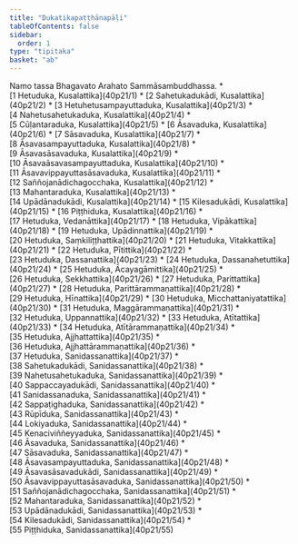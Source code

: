 ```yaml
---
title: "Dukatikapaṭṭhānapāḷi"
tableOfContents: false
sidebar:
  order: 1
type: "tipitaka"
basket: "ab"
---
```


<Paragraph number="1" type="center">
Namo tassa Bhagavato Arahato Sammāsambuddhassa.

</Paragraph>

<TableOfContents>
* [1 Hetuduka, Kusalattika](40p21/1)
* [2 Sahetukadukādi, Kusalattika](40p21/2)
* [3 Hetuhetusampayuttaduka, Kusalattika](40p21/3)
* [4 Nahetusahetukaduka, Kusalattika](40p21/4)
* [5 Cūḷantaraduka, Kusalattika](40p21/5)
* [6 Āsavaduka, Kusalattika](40p21/6)
* [7 Sāsavaduka, Kusalattika](40p21/7)
* [8 Āsavasampayuttaduka, Kusalattika](40p21/8)
* [9 Āsavasāsavaduka, Kusalattika](40p21/9)
* [10 Āsavaāsavasampayuttaduka, Kusalattika](40p21/10)
* [11 Āsavavippayuttasāsavaduka, Kusalattika](40p21/11)
* [12 Saññojanādichagocchaka, Kusalattika](40p21/12)
* [13 Mahantaraduka, Kusalattika](40p21/13)
* [14 Upādānadukādi, Kusalattika](40p21/14)
* [15 Kilesadukādi, Kusalattika](40p21/15)
* [16 Piṭṭhiduka, Kusalattika](40p21/16)
* [17 Hetuduka, Vedanāttika](40p21/17)
* [18 Hetuduka, Vipākattika](40p21/18)
* [19 Hetuduka, Upādinnattika](40p21/19)
* [20 Hetuduka, Saṃkiliṭṭhattika](40p21/20)
* [21 Hetuduka, Vitakkattika](40p21/21)
* [22 Hetuduka, Pītittika](40p21/22)
* [23 Hetuduka, Dassanattika](40p21/23)
* [24 Hetuduka, Dassanahetuttika](40p21/24)
* [25 Hetuduka, Ācayagāmittika](40p21/25)
* [26 Hetuduka, Sekkhattika](40p21/26)
* [27 Hetuduka, Parittattika](40p21/27)
* [28 Hetuduka, Parittārammaṇattika](40p21/28)
* [29 Hetuduka, Hīnattika](40p21/29)
* [30 Hetuduka, Micchattaniyatattika](40p21/30)
* [31 Hetuduka, Maggārammaṇattika](40p21/31)
* [32 Hetuduka, Uppannattika](40p21/32)
* [33 Hetuduka, Atītattika](40p21/33)
* [34 Hetuduka, Atītārammaṇattika](40p21/34)
* [35 Hetuduka, Ajjhattattika](40p21/35)
* [36 Hetuduka, Ajjhattārammaṇattika](40p21/36)
* [37 Hetuduka, Sanidassanattika](40p21/37)
* [38 Sahetukadukādi, Sanidassanattika](40p21/38)
* [39 Nahetusahetukaduka, Sanidassanattika](40p21/39)
* [40 Sappaccayadukādi, Sanidassanattika](40p21/40)
* [41 Sanidassanaduka, Sanidassanattika](40p21/41)
* [42 Sappaṭighaduka, Sanidassanattika](40p21/42)
* [43 Rūpīduka, Sanidassanattika](40p21/43)
* [44 Lokiyaduka, Sanidassanattika](40p21/44)
* [45 Kenaciviññeyyaduka, Sanidassanattika](40p21/45)
* [46 Āsavaduka, Sanidassanattika](40p21/46)
* [47 Sāsavaduka, Sanidassanattika](40p21/47)
* [48 Āsavasampayuttaduka, Sanidassanattika](40p21/48)
* [49 Āsavasāsavadukādi, Sanidassanattika](40p21/49)
* [50 Āsavavippayuttasāsavaduka, Sanidassanattika](40p21/50)
* [51 Saññojanādichagocchaka, Sanidassanattika](40p21/51)
* [52 Mahantaraduka, Sanidassanattika](40p21/52)
* [53 Upādānadukādi, Sanidassanattika](40p21/53)
* [54 Kilesadukādi, Sanidassanattika](40p21/54)
* [55 Piṭṭhiduka, Sanidassanattika](40p21/55)
</TableOfContents>

